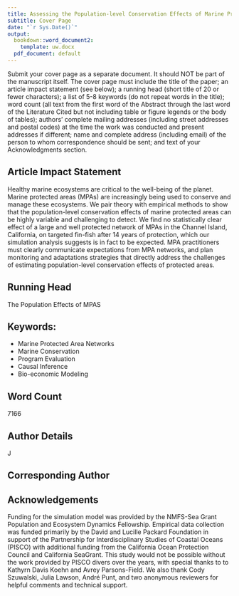 ```yaml
---
title: Assessing the Population-level Conservation Effects of Marine Protected Areas
subtitle: Cover Page
date: "`r Sys.Date()`"
output:
  bookdown::word_document2:
    template: uw.docx
  pdf_document: default
---
```


Submit your cover page as a separate document. It should NOT be part of the manuscript itself. The cover page must include the title of the paper; an article impact statement (see below); a running head (short title of 20 or fewer characters); a list of 5-8 keywords (do not repeat words in the title); word count (all text from the first word of the Abstract through the last word of the Literature Cited but not including table or figure legends or the body of tables); authors' complete mailing addresses (including street addresses and postal codes) at the time the work was conducted and present addresses if different; name and complete address (including email) of the person to whom correspondence should be sent; and text of your Acknowledgments section. 


## Article Impact Statement

  Healthy marine ecosystems are critical to the well-being of the planet. Marine protected areas (MPAs) are increasingly being used to conserve and manage these ecosystems. We pair theory with empirical methods to show that the population-level conservation effects of marine protected areas can be highly variable and challenging to detect. We find no statistically clear effect of a large and well protected network of MPAs in the Channel Island, California, on targeted fin-fish after 14 years of protection, which our simulation analysis suggests is in fact to be expected. MPA practitioners must clearly communicate expectations from MPA networks, and plan monitoring and adaptations strategies that directly address the challenges of estimating population-level conservation effects of protected areas. 

## Running Head

The Population Effects of MPAS

## Keywords:
  - Marine Protected Area Networks
  - Marine Conservation
  - Program Evaluation
  - Causal Inference
  - Bio-economic Modeling
  
## Word Count

7166

## Author Details

J

## Corresponding Author

## Acknowledgements

Funding for the simulation model was provided by the NMFS-Sea Grant Population and Ecosystem Dynamics Fellowship. Empirical data collection was funded primarily by the David and Lucille Packard Foundation in support of the Partnership for Interdisciplinary Studies of Coastal Oceans (PISCO) with additional funding from the California Ocean Protection Council and California SeaGrant. This study would not be possible without the work provided by PISCO divers over the years, with special thanks to to Kathyrn Davis Koehn and Avrey Parsons-Field. We also thank Cody Szuwalski, Julia Lawson, André Punt, and two anonymous reviewers for helpful comments and technical support.



